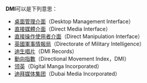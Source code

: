 '''DMI'''可以是下列意思：

* [[桌面管理介面|桌面管理介面]]（Desktop Management Interface）
* [[直接媒體介面|直接媒體介面]]（Direct Media Interface）
* [[直接操作使用者介面|直接操作使用者介面]]（Direct Manipulation Interface）
* [[英國軍事情報局|英國軍事情報局]]（Directorate of Military Intelligence）
* [[迪生唱片|迪生唱片]]（DMI Records）
* [[動向指數|動向指數]]（Directional Movement Index，DMI）
* [[领英|领英]]（Digital Manga Incorporated）
* [[迪拜媒体集团|迪拜媒体集团]]（Dubai Media Incorporated）

{{disambig|cat=三字拉丁字母縮寫消歧義}}